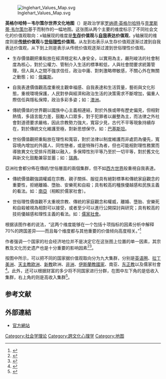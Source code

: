[[File:Inglehart_Values_Map.svg|thumb]]

'''英格尔哈特－韦尔策尔世界文化地图'''（{{lang-en|Inglehart–Welzel cultural map of the world}}）是政治学家[[罗纳德·英格尔哈特|罗纳德·英格尔哈特]]与[[克里斯蒂·韦尔策尔|克里斯蒂·韦尔策尔]]基于{{Link-en|世界价值观调查|World Values Survey}}而制作的一幅地图。这张图从两个主要的维度标示了不同社会文化的价值观取向：x轴展现的维度是'''[[生存|生存]]价值观'''与'''[[自我|自我]]表达价值观'''，y轴展现的维度则是'''[[传统|传统]]价值观'''与'''[[世俗|世俗]][[理性|理性]]价值观'''。从左到右表示从生存价值观逐渐过渡到自我表达价值观，从下到上则是表示从传统价值观逐渐过渡到世俗理性价值观。

*生存價值觀把重點放在經濟穩定和人身安全，以實用為主，嚴刑峻法的社會制度為核心，對於公權力、管制介入生活的標準較低，人與社會間要求統籌管理，但人與人之間不強求信任，政治中庸、對刺激略帶敏感，不關心外在無關之動態；如：[[俄羅斯|俄羅斯]]。

*自我表達價值觀高度重視主觀幸福感、自我表達和生活質量，藝術與文化形態，重視環境保護，人民對參與經濟和政治生活的決策需求不斷增加，偏重人際信任與隱私保障，政治多彩多姿；如：[[澳大利亚|澳洲]]。

*傳統價值的世界觀以國族中心主義相連結，對於外族或帶有歷史偏見，但相對熱情，多語言能力差，鼓勵人口眾多，對于犯罪者以嚴整為主，而法律之外社會對道德要求嚴格，因此宗教勢力強大，寬容少見，古代不平等現象持續存在，對於傳統文化維護至極，對新思想保守。如：[[巴基斯坦|巴基斯坦]]。

*世俗價值觀把重點放在理性和寬容，對於法律以制度維護而非處罰為優先，寬容境內增加的外國人、同性戀者，或是特殊行為者，但也可能相對理性務實而導致異文化受排斥而難以融入，多保障性別平等乃至於一切平等，對於舊文化與新文化鼓勵兼容並蓄；如：[[瑞典|瑞典]]。

亞洲社會都分佈在傳統/世俗層面的兩個集群，但不如[[西方世界|西方世界]]般重視自我表達。

*傳統價值觀強調權威在宗教、親子關係、服從具有絕對標準和傳統家庭觀念的重要性，拒絕離婚、墮胎、安樂死和自殺；具有較高的種族優越感和民族主義的看法。如：[[南亞|南亞]]（相較於儒家社會）。

*世俗理性價值觀不太重視宗教、傳統的家庭觀念和權威，離婚、墮胎、安樂死和自殺被視為相對可以接受，或者至少可以進行公開探討與研究；具有較高的技術優越感和理性主義的看法。如：[[漢字文化圈|儒家社會]]。

根据该图作者的说法，“这两个维度能够在一个包括十项指标的因素分析中解释70%的跨国差异——而且每个维度都与其他重要的价值倾向高度相关。”<ref name="wvs-old">{{cite web|title=The WVS Cultural Map of the World|url=http://www.worldvaluessurvey.org/wvs/articles/folder_published/article_base_54|accessdate=2014-10-06|publisher=WVS|archiveurl=https://web.archive.org/web/20131019112321/http://www.worldvaluessurvey.org/wvs/articles/folder_published/article_base_54|archivedate=2013-10-19|deadurl=yes|author1=Ronald Inglehart|author2=Chris Welzel}}</ref>

作者强调一个国家的社会经济地位并不是决定它在这张图上位置的单一因素，其宗教及文化历史遗产也是十分重要的影响因素<ref name="EngelbrektNygren2014">{{cite book|author1=Kjell Engelbrekt|author2=Bertil Nygren|title=Russia and Europe: Building Bridges, Digging Trenches|url=http://books.google.com/books?id=fR4iAwAAQBAJ&pg=PA32|date=18 March 2014|publisher=Routledge|isbn=978-1-136-99201-8|page=32}}</ref><ref>{{Cite book|url=https://books.google.co.in/books?id=fR4iAwAAQBAJ&pg=PA32|publisher=Routledge|date=2014-03-18|isbn=978-1-136-99201-8|language=en|first=Kjell|last=Engelbrekt|first2=Bertil|last2=Nygren|title=Russia and Europe: Building Bridges, Digging Trenches|pages=32}}</ref>。

按图中所示，可以把不同的国家据价值观取向分为九大集群，分别是[[英语圈|英语圈]]、[[拉丁美洲|拉丁美洲]]、[[天主教會|天主教]][[欧洲|欧洲]]、[[新教|新教]]欧洲、[[非洲|非洲]]、[[穆斯林世界|伊斯蘭教國家]]、南亚、[[東正教會|东正教]]以及儒家社會<ref>{{Cite book|url=https://books.google.co.in/books?id=TRpvBAAAQBAJ&pg=PA64|publisher=Springer|date=2014-08-29|isbn=978-1-137-30905-1|language=en|first=R.|last=Westwood|first2=G.|last2=Jack|first3=F.|last3=Khan|first4=M.|last4=Frenkel|title=Core-Periphery Relations and Organization Studies|pages=64}}</ref>。此外，还可以根据财富的多少将不同国家进行分群，在图中左下角的是低收入集群，右上角的则是高收入集群<ref>{{Cite book|url=https://books.google.co.in/books?id=O4APtKh7JqQC&pg=PA57|publisher=Cambridge University Press|date=2005-08-08|isbn=978-1-139-45988-4|language=en|first=Ronald|last=Inglehart|first2=Christian|last2=Welzel|title=Modernization, Cultural Change, and Democracy: The Human Development Sequence|pages=57}}</ref>。

== 参考文献 ==
{{commons category|Inglehart–Welzel cultural map of the world}}
{{reflist}}

== 外部連結 ==
* [http://www.worldvaluessurvey.org/WVSContents.jsp?CMSID=Findings 官方網站]
[[Category:社会学理论|Category:社会学理论]]
[[Category:跨文化心理学|Category:跨文化心理学]]
[[Category:地图|Category:地图]]